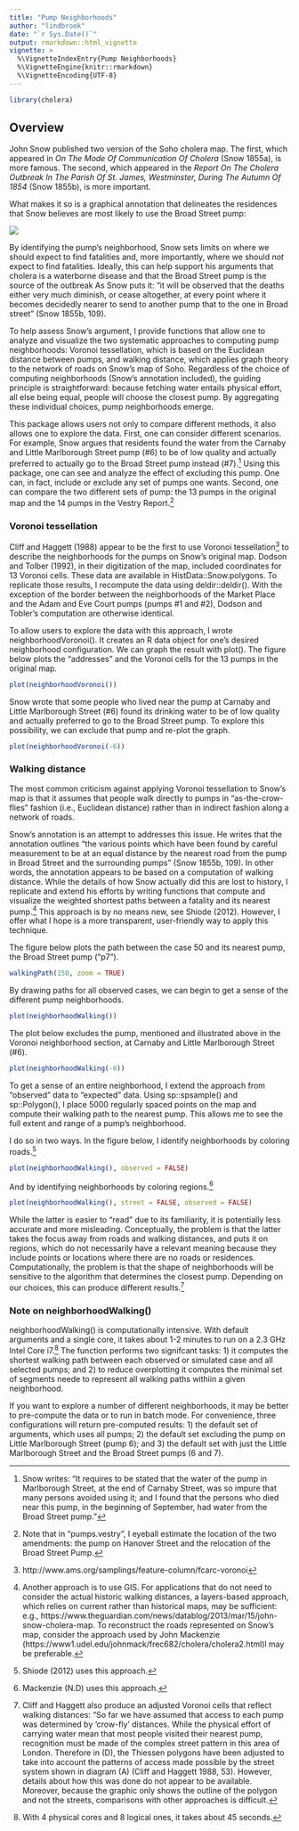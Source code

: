 ```yaml
---
title: "Pump Neighborhoods"
author: "lindbrook"
date: "`r Sys.Date()`"
output: rmarkdown::html_vignette
vignette: >
  %\VignetteIndexEntry{Pump Neighborhoods}
  %\VignetteEngine{knitr::rmarkdown}
  %\VignetteEncoding{UTF-8}
---
```


```r
library(cholera)
```

## Overview

John Snow published two version of the Soho cholera map. The first, which appeared in _On The Mode Of Communication Of Cholera_ (Snow 1855a), is more famous. The second, which appeared in the _Report On The Cholera Outbreak In The Parish Of St. James, Westminster, During The Autumn Of 1854_ (Snow 1855b), is more important.

What makes it so is a graphical annotation that delineates the residences that Snow believes are most likely to use the Broad Street pump:

![](fig12-6.png)

By identifying the pump's neighborhood, Snow sets limits on where we should expect to find fatalities and, more importantly, where we should _not_ expect to find fatalities. Ideally, this can help support his arguments that cholera is a waterborne disease and that the Broad Street pump is the source of the outbreak As Snow puts it: "it will be observed that the deaths either very much diminish, or cease altogether, at every point where it becomes decidedly nearer to send to another pump that to the one in Broad street" (Snow 1855b, 109).

To help assess Snow's argument, I provide functions that allow one to analyze and visualize the two systematic approaches to computing pump neighborhoods: Voronoi tessellation, which is based on the Euclidean distance between pumps, and walking distance, which applies graph theory to the network of roads on Snow's map of Soho. Regardless of the choice of computing neighborhoods (Snow's annotation included), the guiding principle is straightforward: because fetching water entails physical effort, all else being equal, people will choose the closest pump. By aggregating these individual choices, pump neighborhoods emerge.

This package allows users not only to compare different methods, it also allows one to explore the data. First, one can consider different scenarios. For example, Snow argues that residents found the water from the Carnaby and Little Marlborough Street pump (#6) to be of low quality and actually preferred to actually go to the Broad Street pump instead (#7).^[Snow writes: "It requires to be stated that the water of the pump in Marlborough Street, at the end of Carnaby Street, was so impure that many persons avoided using it; and I found that the persons who died near this pump, in the beginning of September, had water from the Broad Street pump."] Using this package, one can see and analyze the effect of excluding this pump. One can, in fact, include or exclude any set of pumps one wants. Second, one can compare the two different sets of pump: the 13 pumps in the original map and the 14 pumps in the Vestry Report.^[Note that in "pumps.vestry", I eyeball estimate the location of the two amendments: the pump on Hanover Street and the relocation of the Broad Street Pump.]

### Voronoi tessellation

Cliff and Haggett (1988) appear to be the first to use Voronoi tessellation^[http://www.ams.org/samplings/feature-column/fcarc-voronoi] to describe the neighborhoods for the pumps on Snow's original map. Dodson and Tolber (1992), in their digitization of the map, included coordinates for 13 Voronoi cells. These data are available in HistData::Snow.polygons. To replicate those results, I recompute the data using deldir::deldir(). With the exception of the border between the neighborhoods of the Market Place and the Adam and Eve Court pumps (pumps #1 and #2), Dodson and Tobler's computation are otherwise identical.

To allow users to explore the data with this approach, I wrote neighborhoodVoronoi(). It creates an R data object for one's desired neighborhood configuration. We can graph the result with plot(). The figure below plots the "addresses" and the Voronoi cells for the 13 pumps in the original map.

```r
plot(neighborhoodVoronoi())
```

Snow wrote that some people who lived near the pump at Carnaby and Little Marlborough Street (#6) found its drinking water to be of low quality and actually preferred to go to the Broad Street pump. To explore this possibility, we can exclude that pump and re-plot the graph.

```r
plot(neighborhoodVoronoi(-6))
```

### Walking distance

The most common criticism against applying Voronoi tessellation to Snow's map is that it assumes that people walk directly to pumps in "as-the-crow-flies" fashion (i.e., Euclidean distance) rather than in indirect fashion along a network of roads.

Snow's annotation is an attempt to addresses this issue. He writes that the annotation outlines "the various points which have been found by careful measurement to be at an equal distance by the nearest road from the pump in Broad Street and the surrounding pumps" (Snow 1855b, 109). In other words, the annotation appears to be based on a computation of walking distance. While the details of how Snow actually did this are lost to history, I replicate and extend his efforts by writing functions that compute and visualize the weighted shortest paths between a fatality and its nearest pump.^[Another approach is to use GIS. For applications that do not need to consider the actual historic walking distances, a layers-based approach, which relies on current rather than historical maps, may be sufficient: e.g., https://www.theguardian.com/news/datablog/2013/mar/15/john-snow-cholera-map. To reconstruct the roads represented on Snow's map, consider the approach used by John Mackenzie (https://www1.udel.edu/johnmack/frec682/cholera/cholera2.html)l may be preferable.] This approach is by no means new, see Shiode (2012). However, I offer what I hope is a more transparent, user-friendly way to apply this technique.

The figure below plots the path between the case 50 and its nearest pump, the Broad Street pump ("p7").

```r
walkingPath(150, zoom = TRUE)
```

By drawing paths for all observed cases, we can begin to get a sense of the different pump neighborhoods.

```r
plot(neighborhoodWalking())
```

The plot below excludes the pump, mentioned and illustrated above in the Voronoi neighborhood section, at Carnaby and Little Marlborough Street (#6).

```r
plot(neighborhoodWalking(-6))
```

To get a sense of an entire neighborhood, I extend the approach from "observed" data to "expected" data. Using sp::spsample() and sp::Polygon(), I place 5000 regularly spaced points on the map and compute their walking path to the nearest pump. This allows me to see the full extent and range of a pump's neighborhood.

I do so in two ways. In the figure below, I identify neighborhoods by coloring roads.^[Shiode (2012) uses this approach.]

```r
plot(neighborhoodWalking(), observed = FALSE)
```

And by identifying neighborhoods by coloring regions.^[Mackenzie (N.D) uses this approach.]

```r
plot(neighborhoodWalking(), street = FALSE, observed = FALSE)
```

While the latter is easier to "read" due to its familiarity, it is potentially less accurate and more misleading. Conceptually, the problem is that the latter takes the focus away from roads and walking distances, and puts it on regions, which do not necessarily have a relevant meaning because they include points or locations where there are no roads or residences. Computationally, the problem is that the shape of neighborhoods will be sensitive to the algorithm that determines the closest pump. Depending on our choices, this can produce different results.^[Cliff and Haggett also produce an adjusted Voronoi cells that reflect walking distances: "So far we have assumed that access to each pump was determined by 'crow-fly' distances. While the physical effort of carrying water mean that most people visited their nearest pump, recognition must be made of the complex street pattern in this area of London. Therefore in (D), the Thiessen polygons have been adjusted to take into account the patterns of access made possible by the street system shown in diagram (A) (Cliff and Haggett 1988, 53). However, details about how this was done do not appear to be available. Moreover, because the graphic only shows the outline of the polygon and not the streets, comparisons with other approaches is difficult.]

### Note on neighborhoodWalking()

neighborhoodWalking() is computationally intensive. With default arguments and a single core, it takes about 1-2 minutes to run on a 2.3 GHz Intel Core i7.^[With 4 physical cores and 8 logical ones, it takes about 45 seconds.] The function performs two signifcant tasks: 1) it computes the shortest walking path between each observed or simulated case and all selected pumps; and 2) to reduce overplotting it computes the minimal set of segments neede to represent all walking paths withiin a given neighborhood.

If you want to explore a number of different neighborhoods, it may be better to pre-compute the data or to run in batch mode. For convenience, three configurations will return pre-computed results: 1) the default set of arguments, which uses all pumps; 2) the default set excluding the pump on Little Marlborough Street (pump 6); and 3) the default set with just the Little Marlborough Street and the Broad Street pumps (6 and 7).
